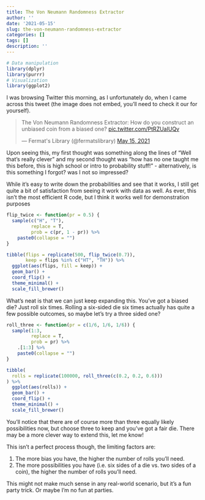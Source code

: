 ```yaml
---
title: The Von Neumann Randomness Extractor
author: ''
date: '2021-05-15'
slug: the-von-neumann-randomness-extractor
categories: []
tags: []
description: ''
---
```


```r
# Data manipulation
library(dplyr)
library(purrr)
# Visualization
library(ggplot2)
```

I was browsing Twitter this morning, as I unfortunately do, when I came across this tweet (the image does not embed, you'll need to check it our for yourself).

<blockquote class="twitter-tweet"><p lang="en" dir="ltr">The Von Neumann Randomness Extractor: How do you construct an unbiased coin from a biased one? <a href="https://t.co/PtRZUaIUQv">pic.twitter.com/PtRZUaIUQv</a></p>&mdash; Fermat&#39;s Library (@fermatslibrary) <a href="https://twitter.com/fermatslibrary/status/1393577170161786880?ref_src=twsrc%5Etfw">May 15, 2021</a></blockquote> <script async src="https://platform.twitter.com/widgets.js" charset="utf-8"></script> 

Upon seeing this, my first thought was something along the lines of "Well that's really clever" and my second thought was "how has no one taught me this before, this is high school or intro to probability stuff!" - alternatively, is this something I forgot? was I not so impressed?

While it's easy to write down the probabilities and see that it works, I still get quite a bit of satisfaction from seeing it work with data as well. As ever, this isn't the most efficient R code, but I think it works well for demonstration purposes

```r
flip_twice <- function(pr = 0.5) {
  sample(c("H", "T"), 
         replace = T, 
         prob = c(pr, 1 - pr)) %>% 
    paste0(collapse = "")
}

tibble(flips = replicate(500, flip_twice(0.7)),
       keep = flips %in% c("HT", "TH")) %>% 
  ggplot(aes(flips, fill = keep)) +
  geom_bar() +
  coord_flip() +
  theme_minimal() +
  scale_fill_brewer()
```

What's neat is that we can just keep expanding this. You've got a biased die? Just roll six times. Rolling a six-sided die six times actually has quite a few possible outcomes, so maybe let's try a three sided one?

```r
roll_three <- function(pr = c(1/6, 1/6, 1/6)) {
  sample(1:3,
         replace = T,
         prob = pr) %>%
    .[1:3] %>% 
    paste0(collapse = "")
}

tibble(
  rolls = replicate(100000, roll_three(c(0.2, 0.2, 0.6)))
) %>% 
  ggplot(aes(rolls)) +
  geom_bar() +
  coord_flip() +
  theme_minimal() +
  scale_fill_brewer()
```

You'll notice that there are of course more than three equally likely possibilities now, but choose three to keep and you've got a fair die. There may be a more clever way to extend this, let me know!

This isn't a perfect process though, the limiting factors are:

1. The more bias you have, the higher the number of rolls you'll need.
2. The more possibilities you have (i.e. six sides of a die vs. two sides of a coin), the higher the number of rolls you'll need.

This might not make much sense in any real-world scenario, but it's a fun party trick. Or maybe I'm no fun at parties.